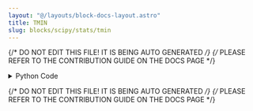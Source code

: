 ```yaml
---
layout: "@/layouts/block-docs-layout.astro"
title: TMIN
slug: blocks/scipy/stats/tmin
---
```


{/* DO NOT EDIT THIS FILE! IT IS BEING AUTO GENERATED */}
{/* PLEASE REFER TO THE CONTRIBUTION GUIDE ON THE DOCS PAGE */}


<PythonDocsDisplay docstring={docstring} />

<details>
<summary>Python Code</summary>

```python
from flojoy import OrderedPair, flojoy, Matrix, Scalar
import numpy as np
from collections import namedtuple
from typing import Literal

import scipy.stats


@flojoy
def TMIN(
    default: OrderedPair | Matrix,
    lowerlimit: float = 0.1,
    axis: int = 0,
    inclusive: bool = True,
    nan_policy: str = "propagate",
) -> OrderedPair | Matrix | Scalar:
    """The TMIN node is based on a numpy or scipy function.

    The description of that function is as follows:

        Compute the trimmed minimum.

        This function finds the miminum value of an array 'a' along the specified axis, but only considering values greater than a specified lower limit.

    Parameters
    ----------
    a : array_like
        Array of values.
    lowerlimit : None or float, optional
        Values in the input array less than the given limit will be ignored.
        When lowerlimit is None, then all values are used.
        The default value is None.
    axis : int or None, optional
        Axis along which to operate.
        Default is 0.
        If None, compute over the whole array 'a'.
    inclusive : {True, False}, optional
        This flag determines whether values exactly equal to the lower limit are included.
        The default value is True.
    nan_policy : {'propagate', 'raise', 'omit'}, optional
        Defines how to handle when input contains nan.
        The following options are available (default is 'propagate'):
        'propagate' : returns nan
        'raise' : raises an error
        'omit' : performs the calculations ignoring nan values

    Returns
    -------
    DataContainer
        type 'ordered pair', 'scalar', or 'matrix'
    """

    result = scipy.stats.tmin(
        a=default.y,
        lowerlimit=lowerlimit,
        axis=axis,
        inclusive=inclusive,
        nan_policy=nan_policy,
    )

    if isinstance(result, np.ndarray):
        result = OrderedPair(x=default.x, y=result)
    else:
        assert isinstance(
            result, np.number | float | int
        ), f"Expected np.number, float or int for result, got {type(result)}"
        result = Scalar(c=float(result))

    return result

```

[Find this Flojoy Block on GitHub](https://github.com/flojoy-ai/blocks/blob/main/blocks/SCIPY/STATS/TMIN/TMIN.py)

</details>

{/* DO NOT EDIT THIS FILE! IT IS BEING AUTO GENERATED */}
{/* PLEASE REFER TO THE CONTRIBUTION GUIDE ON THE DOCS PAGE */}
